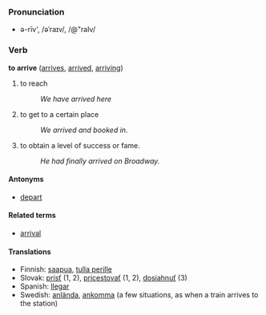 ===Pronunciation===
*ə-rīv', /əˈraɪv/, /@"raIv/

===Verb===
'''to arrive''' ([[arrives]], [[arrived]], [[arriving]])

# to reach
#: ''We have arrived here''
# to get to a certain place
#: ''We arrived and booked in''.
# to obtain a level of success or fame.
#: ''He had finally arrived on Broadway.''

====Antonyms====
*[[depart]]

====Related terms====
*[[arrival]]

====Translations====
*Finnish: [[saapua]], [[tulla perille]]
*Slovak: [[prísť]] (1, 2), [[pricestovať]] (1, 2), [[dosiahnuť]] (3)
*Spanish: [[llegar]]
*Swedish: [[anlända]], [[ankomma]] (a few situations, as when a train arrives to the station)